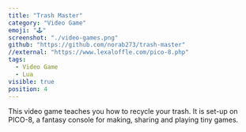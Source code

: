 ```yaml
---
title: "Trash Master"
category: "Video Game"
emoji: "🕹️"
screenshot: "./video-games.png"
github: "https://github.com/norab273/trash-master"
//external: "https://www.lexaloffle.com/pico-8.php"
tags:
  - Video Game
  - Lua
visible: true
position: 4
---
```


This video game teaches you how to recycle your trash. It is set-up on PICO-8, a fantasy console for making, sharing and playing tiny games.
